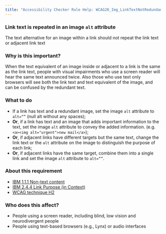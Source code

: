 ```yaml
---
title: "Accessibility Checker Rule Help: WCAG20_Img_LinkTextNotRedundant"
---
```


<div className="toolHelp">
<Row>
<Column colLg={16} colMd={8} colSm={4} className="toolHead">

### Link text is repeated in an image `alt` attribute

<div id="locLevel"></div>

 The text alternative for an image within a link should not repeat the link text or adjacent link text

</Column>
</Row>
<Row>
<Column colLg={11} colMd={5} colSm={4} className="toolMain">

### Why is this important?

When the text equivalent of an image inside or adjacent to a link is the same as the link text, people with visual impairments who use a screen reader will hear the same text announced twice. Also those who use text only browsers will see both the link text and text equivalent of the image, and can be confused by the redundant text.

<div id="locSnippet"></div>

### What to do

* If a link has text and a redundant image, set the image `alt` attribute to `alt=“”` (null alt without any spaces);
* **Or**, if a link has text and an image that adds important information to the text, set the image `alt` attribute to convey the added information.
  (e.g. `<a><img alt="urgent">new mail</a>`);
* **Or**, if adjacent links have different targets but the same text, change the link text or the `alt` attribute on the image to distinguish the purpose of each link;
* **Or**, if adjacent links have the same target, combine them into a single link and set the image `alt` attribute to `alt=“”`.

</Column>
<Column colLg={5} colMd={3} colSm={4} className="toolLeft">

### About this requirement

* [IBM 1.1.1 Non-text content](https://www.ibm.com/able/requirements/requirements/#1_1_1)
* [IBM 2.4.4 Link Purpose (in Context)](https://www.ibm.com/able/requirements/requirements/#2_4_4)
* [WCAG technique H2](https://www.w3.org/WAI/WCAG21/Techniques/html/H2)

### Who does this affect?

* People using a screen reader, including blind, low vision and neurodivergent people
* People using text-based browsers (e.g., Lynx) or audio interfaces

</Column>
</Row>
</div>

